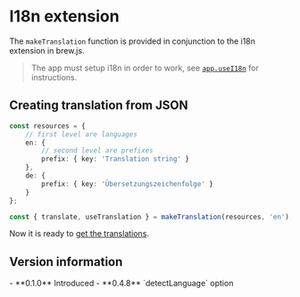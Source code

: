 <Module name="brew-js-react" />

# I18n extension

The `makeTranslation` function is provided in conjunction to the i18n extension in brew.js.

> The app must setup i18n in order to work, see [`app.useI18n`](:) for instructions.

## Creating translation from JSON

```typescript
const resources = {
    // first level are languages
    en: {
        // second level are prefixes
        prefix: { key: 'Translation string' }
    },
    de: {
        prefix: { key: 'Übersetzungszeichenfolge' }
    }
};

const { translate, useTranslation } = makeTranslation(resources, 'en');
```

Now it is ready to [get the translations](/docs/react/i18n/getting-translation).

## Version information

<VersionTimeline module="brew-js">
- **0.1.0** Introduced
- **0.4.8** `detectLanguage` option
</VersionTimeline>

